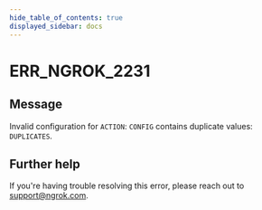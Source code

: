 ```yaml
---
hide_table_of_contents: true
displayed_sidebar: docs
---
```



# ERR_NGROK_2231

## Message

Invalid configuration for `ACTION`: `CONFIG` contains duplicate values: `DUPLICATES`.

<ErrorDetails error="err_ngrok_2231" />

## Further help

If you're having trouble resolving this error, please reach out to [support@ngrok.com](mailto:support@ngrok.com?subject=Help%20with%20ERR_NGROK_2231).

